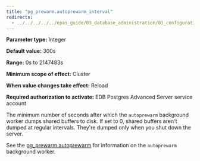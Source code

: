```yaml
---
title: "pg_prewarm.autoprewarm_interval"
redirects:
  - ../../../../../epas_guide/03_database_administration/01_configuration_parameters/03_configuration_parameters_by_functionality/01_top_performance_related_parameters/17_pg_prewarm.autoprewarm_interval #generated for docs/epas/reorg-role-use-case-mode
---
```


<div id="pg_prewarm_autoprewarm_interval" class="registered_link"></div>

**Parameter type:** Integer

**Default value:** 300s

**Range:** 0s to 2147483s

**Minimum scope of effect:** Cluster

**When value changes take effect:** Reload

**Required authorization to activate:** EDB Postgres Advanced Server service account

The minimum number of seconds after which the `autoprewarm` background worker dumps shared buffers to disk. If set to 0, shared buffers aren't dumped at regular intervals. They're dumped only when you shut down the server.

See the [pg_prewarm.autoprewarm](16_pg_prewarm.autoprewarm/#pg_prewarm_autoprewarm) for information on the `autoprewarm` background worker.
